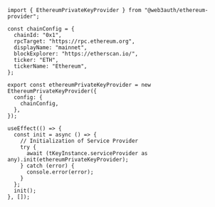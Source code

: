 ```tsx
import { EthereumPrivateKeyProvider } from "@web3auth/ethereum-provider";

const chainConfig = {
  chainId: "0x1",
  rpcTarget: "https://rpc.ethereum.org",
  displayName: "mainnet",
  blockExplorer: "https://etherscan.io/",
  ticker: "ETH",
  tickerName: "Ethereum",
};

export const ethereumPrivateKeyProvider = new EthereumPrivateKeyProvider({
  config: {
    chainConfig,
  },
});

useEffect(() => {
  const init = async () => {
    // Initialization of Service Provider
    try {
      await (tKeyInstance.serviceProvider as any).init(ethereumPrivateKeyProvider);
    } catch (error) {
      console.error(error);
    }
  };
  init();
}, []);
```
